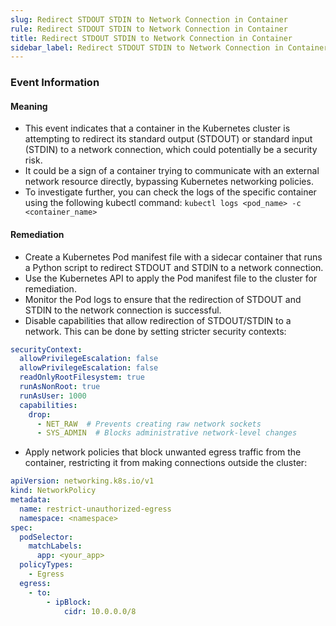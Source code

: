 ```yaml
--- 
slug: Redirect STDOUT STDIN to Network Connection in Container
rule: Redirect STDOUT STDIN to Network Connection in Container
title: Redirect STDOUT STDIN to Network Connection in Container
sidebar_label: Redirect STDOUT STDIN to Network Connection in Container
---
```



### Event Information

#### Meaning

- This event indicates that a container in the Kubernetes cluster is attempting to redirect its standard output (STDOUT) or standard input (STDIN) to a network connection, which could potentially be a security risk.
- It could be a sign of a container trying to communicate with an external network resource directly, bypassing Kubernetes networking policies.
- To investigate further, you can check the logs of the specific container using the following kubectl command: `kubectl logs <pod_name> -c <container_name>`

#### Remediation

- Create a Kubernetes Pod manifest file with a sidecar container that runs a Python script to redirect STDOUT and STDIN to a network connection.
- Use the Kubernetes API to apply the Pod manifest file to the cluster for remediation.
- Monitor the Pod logs to ensure that the redirection of STDOUT and STDIN to the network connection is successful.
- Disable capabilities that allow redirection of STDOUT/STDIN to a network. This can be done by setting stricter security contexts:
```yaml
securityContext:
  allowPrivilegeEscalation: false
  allowPrivilegeEscalation: false
  readOnlyRootFilesystem: true
  runAsNonRoot: true
  runAsUser: 1000
  capabilities:
    drop:
      - NET_RAW  # Prevents creating raw network sockets
      - SYS_ADMIN  # Blocks administrative network-level changes
```
- Apply network policies that block unwanted egress traffic from the container, restricting it from making connections outside the cluster:
```yaml
apiVersion: networking.k8s.io/v1
kind: NetworkPolicy
metadata:
  name: restrict-unauthorized-egress
  namespace: <namespace>
spec:
  podSelector:
    matchLabels:
      app: <your_app>
  policyTypes:
    - Egress
  egress:
    - to:
        - ipBlock:
            cidr: 10.0.0.0/8
```